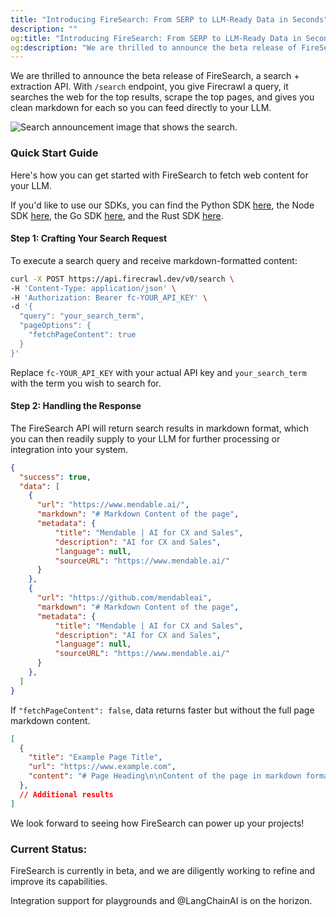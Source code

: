```yaml
---
title: "Introducing FireSearch: From SERP to LLM-Ready Data in Seconds"
description: ""
og:title: "Introducing FireSearch: From SERP to LLM-Ready Data in Seconds"
og:description: "We are thrilled to announce the beta release of FireSearch, a search + extraction API."
---
```



We are thrilled to announce the beta release of FireSearch, a search + extraction API. With `/search` endpoint, you give Firecrawl a query, it searches the web for the top results, scrape the top pages, and gives you clean markdown for each so you can feed directly to your LLM.


<img
  className="block"
  src="/images/articles/search-announcement/Frame 777FireCrawl.png"
  alt="Search announcement image that shows the search."
/>


### Quick Start Guide

Here's how you can get started with FireSearch to fetch web content for your LLM.

If you'd like to use our SDKs, you can find the Python SDK [here](https://docs.firecrawl.dev/sdks/python), the Node SDK [here](https://docs.firecrawl.dev/sdks/node), the Go SDK [here](https://docs.firecrawl.dev/sdks/go), and the Rust SDK [here](https://docs.firecrawl.dev/sdks/rust).

#### Step 1: Crafting Your Search Request
To execute a search query and receive markdown-formatted content:

```bash
curl -X POST https://api.firecrawl.dev/v0/search \
-H 'Content-Type: application/json' \
-H 'Authorization: Bearer fc-YOUR_API_KEY' \
-d '{
  "query": "your_search_term",
  "pageOptions": {
    "fetchPageContent": true
  }
}'
```
Replace `fc-YOUR_API_KEY` with your actual API key and `your_search_term` with the term you wish to search for.

#### Step 2: Handling the Response
The FireSearch API will return search results in markdown format, which you can then readily supply to your LLM for further processing or integration into your system.

```json
{
  "success": true,
  "data": [
    {
      "url": "https://www.mendable.ai/",
      "markdown": "# Markdown Content of the page",
      "metadata": {
          "title": "Mendable | AI for CX and Sales",
          "description": "AI for CX and Sales",
          "language": null,
          "sourceURL": "https://www.mendable.ai/"
      }
    },
    {
      "url": "https://github.com/mendableai",
      "markdown": "# Markdown Content of the page",
      "metadata": {
          "title": "Mendable | AI for CX and Sales",
          "description": "AI for CX and Sales",
          "language": null,
          "sourceURL": "https://www.mendable.ai/"
      }
    },
  ]
}
```

If `"fetchPageContent": false`, data returns faster but without the full page markdown content.
```json
[
  {
    "title": "Example Page Title",
    "url": "https://www.example.com",
    "content": "# Page Heading\n\nContent of the page in markdown format..."
  },
  // Additional results
]
```
We look forward to seeing how FireSearch can power up your projects!

### Current Status:

FireSearch is currently in beta, and we are diligently working to refine and improve its capabilities.

Integration support for playgrounds and @LangChainAI is on the horizon.
